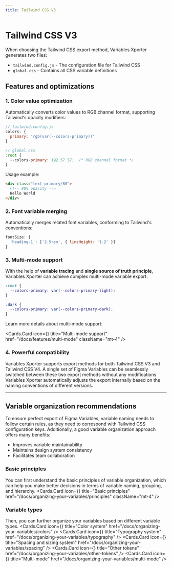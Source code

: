 ```yaml
---
title: Tailwind CSS V3
---
```



# Tailwind CSS V3

When choosing the Tailwind CSS export method, Variables Xporter generates two files:

- `tailwind.config.js` - The configuration file for Tailwind CSS
- `global.css` - Contains all CSS variable definitions

## Features and optimizations

### 1. Color value optimization

Automatically converts color values to RGB channel format, supporting Tailwind's opacity modifiers:

```js
// tailwind.config.js
colors: {
  primary: 'rgb(var(--colors-primary))'
}

// global.css
:root {
  --colors-primary: 192 57 57;  /* RGB channel format */
}
```

Usage example:

```html
<div class="text-primary/80">
  <!-- 80% opacity -->
  Hello World
</div>
```

### 2. Font variable merging

Automatically merges related font variables, conforming to Tailwind's conventions:

```js
fontSize: {
  'heading-1': ['2.5rem', { lineHeight: '1.2' }]
}
```

### 3. Multi-mode support

With the help of **variable tracing** and **single source of truth principle**, Variables Xporter can achieve complex multi-mode variable export.

```css
:root {
  --colors-primary: var(--colors-primary-light);
}

.dark {
  --colors-primary: var(--colors-primary-dark);
}
```

Learn more details about multi-mode support:

  <Cards.Card
    icon={<Columns3/>}
    title="Multi-mode support"
    href="/docs/features/multi-mode"
    className="mt-4"
  />

### 4. Powerful compatibility

Variables Xporter supports export methods for both Tailwind CSS V3 and Tailwind CSS V4. A single set of Figma Variables can be seamlessly switched between these two export methods without any modifications. Variables Xporter automatically adjusts the export internally based on the naming conventions of different versions.

---

## Variable organization recommendations

To ensure perfect export of Figma Variables, variable naming needs to follow certain rules, as they need to correspond with Tailwind CSS configuration keys. Additionally, a good variable organization approach offers many benefits:

- Improves variable maintainability
- Maintains design system consistency
- Facilitates team collaboration

### Basic principles

You can first understand the basic principles of variable organization, which can help you make better decisions in terms of variable naming, grouping, and hierarchy.
  <Cards.Card
    icon={<BookOpenCheck />}
    title="Basic principles"
    href="/docs/organizing-your-variables/principles"
    className="mt-4"
  />

### Variable types

Then, you can further organize your variables based on different variable types.
<Cards>
  <Cards.Card
    icon={<Palette />}
    title="Color system"
    href="/docs/organizing-your-variables/colors"
  />
  <Cards.Card
    icon={<Type />}
    title="Typography system"
    href="/docs/organizing-your-variables/typography"
  />
  <Cards.Card
    icon={<Ruler />}
    title="Spacing and sizing system"
    href="/docs/organizing-your-variables/spacing"
  />
  <Cards.Card
    icon={<Box/>}
    title="Other tokens"
    href="/docs/organizing-your-variables/other-tokens"
  />
  <Cards.Card
    icon={<Columns3 />}
    title="Multi-mode"
    href="/docs/organizing-your-variables/multi-mode"
  />
</Cards>
